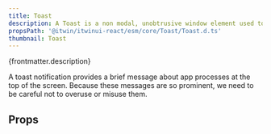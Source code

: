 ```yaml
---
title: Toast
description: A Toast is a non modal, unobtrusive window element used to display small amount of information to a user.
propsPath: '@itwin/itwinui-react/esm/core/Toast/Toast.d.ts'
thumbnail: Toast
---
```



<p>{frontmatter.description}</p>

<Placeholder componentPageName='toast' />

<LiveExample src='Toast.main.tsx'>
  <AllExamples.ToastMainExample client:load />
</LiveExample>

A toast notification provides a brief message about app processes at the top of the screen. Because these messages are so prominent, we need to be careful not to overuse or misuse them.

## Props

<PropsTable path={frontmatter.propsPath} />
